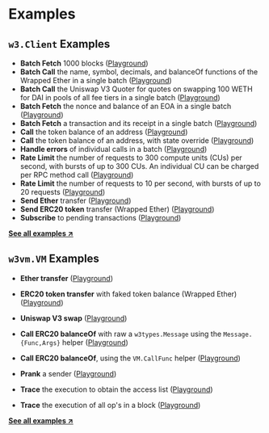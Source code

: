 # Examples

## `w3.Client` Examples

* **Batch Fetch** 1000 blocks ([Playground](https://pkg.go.dev/github.com/lmittmann/w3#example-Client-BatchBlocks))
* **Batch Call** the name, symbol, decimals, and balanceOf functions of the Wrapped Ether in a single batch ([Playground](https://pkg.go.dev/github.com/lmittmann/w3#example-Client-BatchCallFunc))
* **Batch Call** the Uniswap V3 Quoter for quotes on swapping 100 WETH for DAI in pools of all fee tiers in a single batch ([Playground](https://pkg.go.dev/github.com/lmittmann/w3#example-Client-BatchCallFuncUniswapQuoter))
* **Batch Fetch** the nonce and balance of an EOA in a single batch ([Playground](https://pkg.go.dev/github.com/lmittmann/w3#example-Client-BatchEOAState))
* **Batch Fetch** a transaction and its receipt in a single batch ([Playground](https://pkg.go.dev/github.com/lmittmann/w3#example-Client-BatchTxDetails))
* **Call** the token balance of an address ([Playground](https://pkg.go.dev/github.com/lmittmann/w3#example-Client-CallFunc))
* **Call** the token balance of an address, with state override ([Playground](https://pkg.go.dev/github.com/lmittmann/w3#example-Client-CallFuncWithStateOverride))
* **Handle errors** of individual calls in a batch ([Playground](https://pkg.go.dev/github.com/lmittmann/w3#example-Client-BatchHandleError))
* **Rate Limit** the number of requests to 300 compute units (CUs) per second, with bursts of up to 300 CUs. An individual CU can be charged per RPC method call ([Playground](https://pkg.go.dev/github.com/lmittmann/w3#example-Client-RateLimitByComputeUnits))
* **Rate Limit** the number of requests to 10 per second, with bursts of up to 20 requests ([Playground](https://pkg.go.dev/github.com/lmittmann/w3#example-Client-RateLimitByRequest))
* **Send Ether** transfer ([Playground](https://pkg.go.dev/github.com/lmittmann/w3#example-Client-SendETHTransfer))
* **Send ERC20 token** transfer (Wrapped Ether) ([Playground](https://pkg.go.dev/github.com/lmittmann/w3#example-Client-SendTokenTransfer))
* **Subscribe** to pending transactions ([Playground](https://pkg.go.dev/github.com/lmittmann/w3#example-Client-SubscribeToPendingTransactions))

**[See all examples ↗](https://pkg.go.dev/github.com/lmittmann/w3#pkg-examples)**


## `w3vm.VM` Examples

* **Ether transfer** ([Playground](https://pkg.go.dev/github.com/lmittmann/w3/w3vm#example-VM-SimpleTransfer))
* **ERC20 token transfer** with faked token balance (Wrapped Ether) ([Playground](https://pkg.go.dev/github.com/lmittmann/w3/w3vm#example-VM-FakeTokenBalance))
* **Uniswap V3 swap** ([Playground](https://pkg.go.dev/github.com/lmittmann/w3/w3vm#example-VM-UniswapV3Swap))

* **Call ERC20 balanceOf** with raw a `w3types.Message` using the `Message.{Func,Args}` helper ([Playground](https://pkg.go.dev/github.com/lmittmann/w3/w3vm#example-VM-Call))
* **Call ERC20 balanceOf**, using the `VM.CallFunc` helper ([Playground](https://pkg.go.dev/github.com/lmittmann/w3/w3vm#example-VM-CallFunc))
* **Prank** a sender ([Playground](https://pkg.go.dev/github.com/lmittmann/w3/w3vm#example-VM-PrankZeroAddress))
* **Trace** the execution to obtain the access list ([Playground](https://pkg.go.dev/github.com/lmittmann/w3/w3vm#example-VM-TraceAccessList))
* **Trace** the execution of all op's in a block ([Playground](https://pkg.go.dev/github.com/lmittmann/w3/w3vm#example-VM-TraceBlock))

**[See all examples ↗](https://pkg.go.dev/github.com/lmittmann/w3/w3vm#pkg-examples)**
